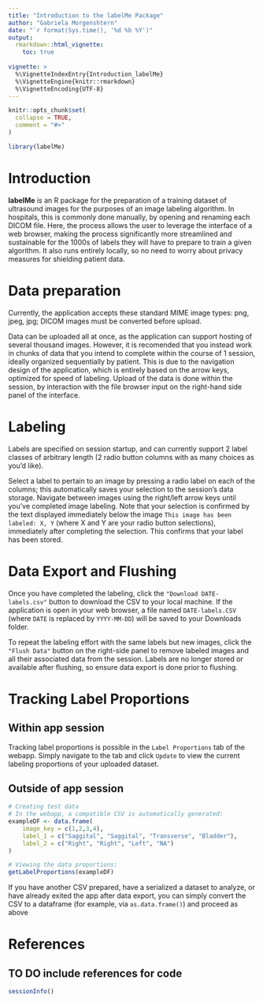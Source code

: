 ```yaml
---
title: "Introduction to the labelMe Package"
author: "Gabriela Morgenshtern"
date: "`r format(Sys.time(), '%d %b %Y')"
output: 
  rmarkdown::html_vignette:
    toc: true
  
vignette: >
  %\VignetteIndexEntry{Introduction_labelMe}
  %\VignetteEngine{knitr::rmarkdown}
  %\VignetteEncoding{UTF-8}
---
```


```r
knitr::opts_chunk$set(
  collapse = TRUE,
  comment = "#>"
)
```

```r
library(labelMe)
```

# Introduction

**labelMe** is an R package for the preparation of a training dataset of ultrasound images for the purposes of an image labeling algorithm. In hospitals, this is commonly done manually, by opening and renaming each DICOM file. Here, the process allows the user to leverage the interface of a web browser, making the process significantly more streamlined and sustainable for the 1000s of labels they will have to prepare to train a given algorithm. It also runs entirely locally, so no need to worry about privacy measures for shielding patient data. 

# Data preparation

Currently, the application accepts these standard MIME image types: png, jpeg, jpg; DICOM images must be converted before upload.

Data can be uploaded all at once, as the application can support hosting of several thousand images. However, it is recomended that you instead work in chunks of data that you intend to complete within the course of 1 session, ideally organized sequentially by patient. This is due to the navigation design of the application, which is entirely based on the arrow keys, optimized for speed of labeling.
Upload of the data is done within the session, by interaction with the file browser input on the right-hand side panel of the interface.

# Labeling

Labels are specified on session startup, and can currently support 2 label classes of arbitrary length (2 radio button columns with as many choices as you'd like). 

Select a label to pertain to an image by pressing a radio label on each of the columns; this automatically saves your selection to the session's data storage. Navigate between images using the right/left arrow keys until you've completed image labeling. Note that your selection is confirmed by the text displayed immediately below the image `This image has been labeled: X, Y` (where X and Y are your radio button selections), immediately after completing the selection. This confirms that your label has been stored.

# Data Export and Flushing
Once you have completed the labeling, click the ```"Download DATE-labels.csv"``` button to download the CSV to your local machine. If the application is open in your web browser, a file named `DATE-labels.CSV` (where `DATE` is replaced by `YYYY-MM-DD`) will be saved to your Downloads folder.

To repeat the labeling effort with the same labels but new images, click the ```"Flush Data"``` button on the right-side panel to remove labeled images and all their associated data from the session. Labels are no longer stored or available after flushing, so ensure data export is done prior to flushing.

# Tracking Label Proportions

## Within app session
Tracking label proportions is possible in the `Label Proportions` tab of the webapp. Simply navigate to the tab and click `Update` to view the current labeling proportions of your uploaded dataset.

## Outside of app session

```r
# Creating test data 
# In the webapp, a compatible CSV is automatically generated:
exampleDF <- data.frame(
    image_key = c(1,2,3,4),
    label_1 = c("Saggital", "Saggital", "Transverse", "Bladder"),
    label_2 = c("Right", "Right", "Left", "NA")
)

# Viewing the data proportions:
getLabelProportions(exampleDF)
```

If you have another CSV prepared, have a serialized a dataset to analyze, or have already exited the app after data export, you can simply convert the CSV to a dataframe (for example, via `as.data.frame()`) and proceed as above

# References
**TO DO** include references for code
----

```r
sessionInfo()
```
